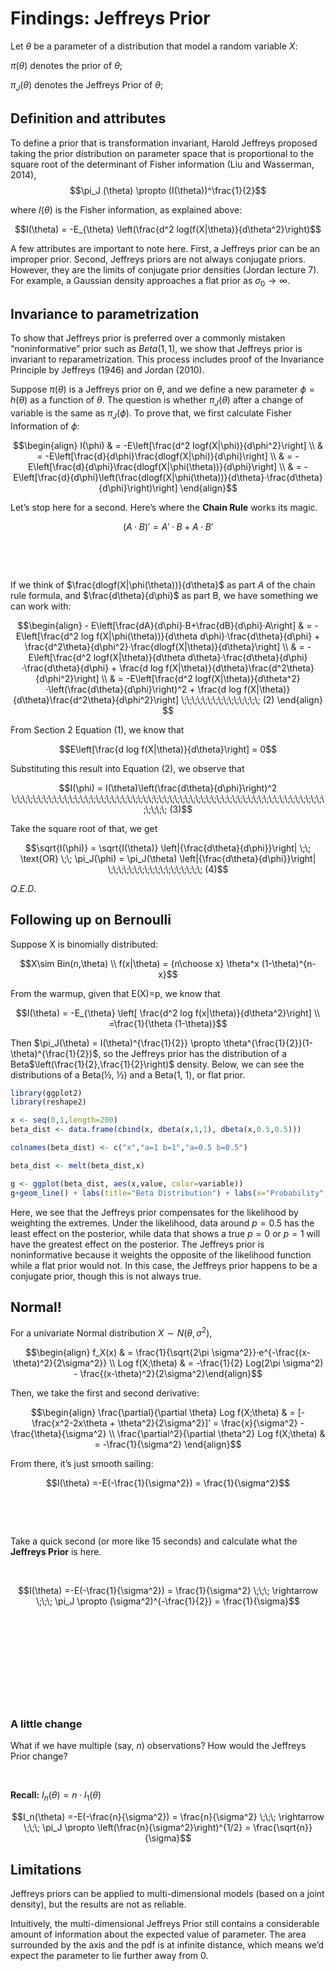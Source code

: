 # Findings: Jeffreys Prior

Let $\theta$ be a parameter of a distribution that model a random variable $X$:

$\pi(\theta)$ denotes the prior of $\theta$;

$\pi_J(\theta)$ denotes the Jeffreys Prior of $\theta$;

## Definition and attributes

To define a prior that is transformation invariant, Harold Jeffreys proposed taking the prior distribution on parameter space that is proportional to the square root of the determinant of Fisher information (Liu and Wasserman, 2014),
$$\pi_J (\theta) \propto (I(\theta))^\frac{1}{2}$$

where $I(\theta)$ is the Fisher information, as explained above:

$$I(\theta) = -E_{\theta} \left(\frac{d^2 log(f(X|\theta)}{d\theta^2}\right)$$

A few attributes are important to note here. First, a Jeffreys prior can be an improper prior. Second, Jeffreys priors are not always conjugate priors. However, they are the limits of conjugate prior densities (Jordan lecture 7). For example, a Gaussian density approaches a flat prior as $\sigma_0 \rightarrow \infty$.

## Invariance to parametrization

To show that Jeffreys prior is preferred over a commonly mistaken “noninformative” prior such as $Beta(1,1)$, we show that Jeffreys prior is invariant to reparametrization. This process includes proof of the Invariance Principle by Jeffreys (1946) and Jordan (2010).

Suppose $\pi(\theta)$ is a Jeffreys prior on $\theta$, and we define a new parameter $\phi = h(\theta)$ as a function of $\theta$. The question is whether $\pi_J(\theta)$ after a change of variable is the same as $\pi_J(\phi)$. To prove that, we first calculate Fisher Information of $\phi$:

$$\begin{align} I(\phi) & = -E\left[\frac{d^2 logf(X|\phi)}{d\phi^2}\right] \\ & = 
-E\left[\frac{d}{d\phi}\frac{dlogf(X|\phi)}{d\phi}\right] \\ & = 
-E\left[\frac{d}{d\phi}\frac{dlogf(X|\phi(\theta))}{d\phi}\right] \\ & =
-E\left[\frac{d}{d\phi}\left(\frac{dlogf(X|\phi(\theta))}{d\theta}·\frac{d\theta}{d\phi}\right)\right] \end{align}$$

Let's stop here for a second. Here's where the **Chain Rule** works its magic.

$$(A·B)' = A'·B + A·B'$$

&nbsp;

&nbsp;

If we think of $\frac{dlogf(X|\phi(\theta))}{d\theta}$ as part $A$ of the chain rule formula, and $\frac{d\theta}{d\phi}$ as part B, we have something we can work with:


$$\begin{align}
- E\left[\frac{dA}{d\phi}·B+\frac{dB}{d\phi}·A\right] & = 
-E\left[\frac{d^2 log f(X|\phi(\theta))}{d\theta d\phi}·\frac{d\theta}{d\phi} + \frac{d^2\theta}{d\phi^2}·\frac{dlogf(X|\theta)}{d\theta}\right] \\ & = 
-E\left[\frac{d^2 logf(X|\theta)}{d\theta d\theta}·\frac{d\theta}{d\phi}·\frac{d\theta}{d\phi} + \frac{d log f(X|\theta)}{d\theta}\frac{d^2\theta}{d\phi^2}\right] \\ & = 
-E\left[\frac{d^2 logf(X|\theta)}{d\theta^2}·\left(\frac{d\theta}{d\phi}\right)^2 + \frac{d log f(X|\theta)}{d\theta}\frac{d^2\theta}{d\phi^2}\right] \;\;\;\;\;\;\;\;\;\;\;\;\;\;\; (2) \end{align} $$

From Section 2 Equation (1), we know that

$$E\left[\frac{d log f(X|\theta)}{d\theta}\right] = 0$$

Substituting this result into Equation (2), we observe that

$$I(\phi) = I(\theta)\left(\frac{d\theta}{d\phi}\right)^2 \;\;\;\;\;\;\;\;\;\;\;\;\;\;\;\;\;\;\;\;\;\;\;\;\;\;\;\;\;\;\;\;\;\;\;\;\;\;\;\;\;\;\;\;\;\;\;\;\;\;\;\;\;\;\;\;\;\;\;\;\;\;\;\; (3)$$

Take the square root of that, we get 

$$\sqrt{I(\phi)} = \sqrt{I(\theta)} \left|{\frac{d\theta}{d\phi}}\right| \;\; \text{OR} \;\; \pi_J(\phi) = \pi_J(\theta) \left|{\frac{d\theta}{d\phi}}\right| \;\;\;\;\;\;\;\;\;\;\;\;\;\;\;\;\;\;   (4)$$ 

$Q.E.D.$

## Following up on Bernoulli

Suppose X is binomially distributed:

$$X\sim Bin(n,\theta) \\ f(x|\theta) = {n\choose x} \theta^x (1-\theta)^{n-x}$$

From the warmup, given that E(X)=p, we know that

$$I(\theta) = -E_{\theta} \left[ \frac{d^2 log f(x|\theta)}{d\theta^2}\right] \\ =\frac{1}{\theta (1-\theta)}$$

Then $\pi_J(\theta) = I(\theta)^{\frac{1}{2}} \propto \theta^{\frac{1}{2}}(1-\theta)^{\frac{1}{2}}$, so the Jeffreys prior has the distribution of a Beta$\left(\frac{1}{2},\frac{1}{2}\right)$ density. Below, we can see the distributions of a Beta(½, ½) and a Beta(1, 1), or flat prior.

```r
library(ggplot2)
library(reshape2)
```

```r
x <- seq(0,1,length=200)
beta_dist <- data.frame(cbind(x, dbeta(x,1,1), dbeta(x,0.5,0.5)))

colnames(beta_dist) <- c("x","a=1 b=1","a=0.5 b=0.5")

beta_dist <- melt(beta_dist,x)

g <- ggplot(beta_dist, aes(x,value, color=variable))
g+geom_line() + labs(title="Beta Distribution") + labs(x="Probability", y="density")
```

Here, we see that the Jeffreys prior compensates for the likelihood by weighting the extremes. Under the likelihood, data around $p=0.5$ has the least effect on the posterior, while data that shows a true $p=0$ or $p=1$ will have the greatest effect on the posterior. The Jeffreys prior is noninformative because it weights the opposite of the likelihood function while a flat prior would not. In this case, the Jeffreys prior happens to be a conjugate prior, though this is not always true.

## Normal!

For a univariate Normal distribution $X \sim N(\theta,\sigma^2)$,

$$\begin{align} f_X(x) & = \frac{1}{\sqrt{2\pi \sigma^2}}·e^{-\frac{(x-\theta)^2}{2\sigma^2}}
\\ Log f(X;\theta) & = -\frac{1}{2} Log(2\pi \sigma^2) - \frac{(x-\theta)^2}{2\sigma^2}\end{align}$$

Then, we take the first and second derivative:

$$\begin{align} \frac{\partial}{\partial \theta} Log f(X;\theta) & = [-\frac{x^2-2x\theta + \theta^2}{2\sigma^2}]’ = \frac{x}{\sigma^2} - \frac{\theta}{\sigma^2} \\ 
\frac{\partial^2}{\partial \theta^2} Log f(X;\theta) & = -\frac{1}{\sigma^2} \end{align}$$

From there, it's just smooth sailing:

$$I(\theta) =-E(-\frac{1}{\sigma^2}) = \frac{1}{\sigma^2}$$

&nbsp;

&nbsp;

Take a quick second (or more like 15 seconds) and calculate what the **Jeffreys Prior** is here.
 
&nbsp;

$$I(\theta) =-E(-\frac{1}{\sigma^2}) = \frac{1}{\sigma^2} \;\;\; \rightarrow \;\;\; \pi_J \propto (\sigma^2)^{-\frac{1}{2}} = \frac{1}{\sigma}$$

&nbsp;
 
&nbsp;

&nbsp;
 
&nbsp;

&nbsp;

### A little change

What if we have multiple (say, $n$) observations? How would the Jeffreys Prior change?
 
&nbsp;

**Recall:** $I_n(\theta) = n·I_1(\theta)$

$$I_n(\theta) =-E(-\frac{n}{\sigma^2}) = \frac{n}{\sigma^2} \;\;\; \rightarrow \;\;\; \pi_J \propto \left(\frac{n}{\sigma^2}\right)^{1/2} = \frac{\sqrt{n}}{\sigma}$$


## Limitations

Jeffreys priors can be applied to multi-dimensional models (based on a joint density), but the results are not as reliable. 

Intuitively, the multi-dimensional Jeffreys Prior still contains a considerable amount of information about the expected value of parameter. The area surrounded by the axis and the pdf is at infinite distance, which means we’d expect the parameter to lie further away from $0$.









